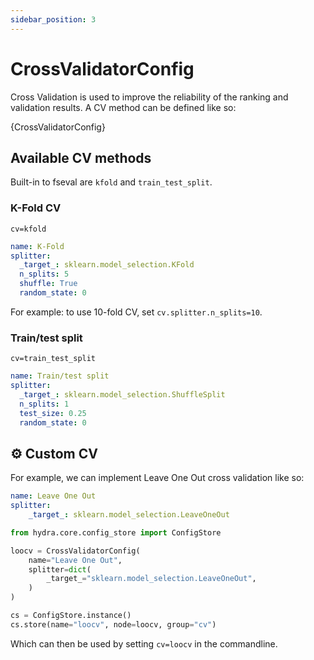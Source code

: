 ```yaml
---
sidebar_position: 3
---
```


# CrossValidatorConfig

<!-- Docusaurus -->

<!-- fseval -->

Cross Validation is used to improve the reliability of the ranking and validation results. A CV method can be defined like so:

<CodeBlock className="language-python">{CrossValidatorConfig}</CodeBlock>

## Available CV methods
Built-in to fseval are `kfold` and `train_test_split`.

### K-Fold CV

`cv=kfold`

```yaml title="conf/cv/kfold.yaml"
name: K-Fold
splitter:
  _target_: sklearn.model_selection.KFold
  n_splits: 5
  shuffle: True
  random_state: 0
```

For example: to use 10-fold CV, set `cv.splitter.n_splits=10`.

### Train/test split

`cv=train_test_split`

```yaml title="conf/cv/train_test_split.yaml"
name: Train/test split
splitter:
  _target_: sklearn.model_selection.ShuffleSplit
  n_splits: 1
  test_size: 0.25
  random_state: 0
```

## ⚙️ Custom CV
For example, we can implement Leave One Out cross validation like so:

<Tabs groupId="config-representation">
<TabItem value="yaml" label="YAML" default>

```yaml title="conf/cv/loocv.yaml"
name: Leave One Out
splitter:
    _target_: sklearn.model_selection.LeaveOneOut
```

</TabItem>
<TabItem value="structured" label="Structured Config">

```python
from hydra.core.config_store import ConfigStore

loocv = CrossValidatorConfig(
    name="Leave One Out",
    splitter=dict(
        _target_="sklearn.model_selection.LeaveOneOut",
    )
)

cs = ConfigStore.instance()
cs.store(name="loocv", node=loocv, group="cv")
```

</TabItem>
</Tabs>

Which can then be used by setting `cv=loocv` in the commandline.